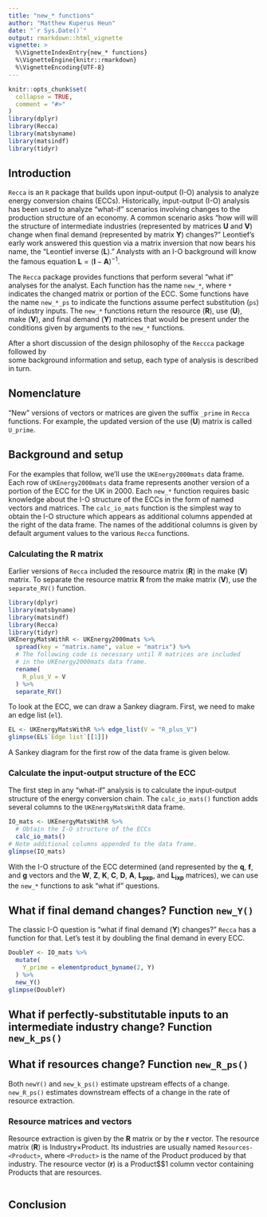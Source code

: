```yaml
---
title: "new_* functions"
author: "Matthew Kuperus Heun"
date: "`r Sys.Date()`"
output: rmarkdown::html_vignette
vignette: >
  %\VignetteIndexEntry{new_* functions}
  %\VignetteEngine{knitr::rmarkdown}
  %\VignetteEncoding{UTF-8}
---
```


```r
knitr::opts_chunk$set(
  collapse = TRUE,
  comment = "#>"
)
library(dplyr)
library(Recca)
library(matsbyname)
library(matsindf)
library(tidyr)
```

<!-- Establish some helpful LaTeX shortcuts for equations -->
\newcommand{\transpose}[1]{#1^\mathrm{T}}
\newcommand{\inverse}[1]{#1^{\mathrm{-}1}}
\newcommand{\mat}[1]{\mathbf{#1}}
\newcommand{\colvec}[1]{\mathbf{#1}}
\newcommand{\rowvec}[1]{\transpose{\colvec{#1}}}
\newcommand{\inversetranspose}[1]{\transpose{\left( \inverse{\mat{#1}} \right)}}
\newcommand{\transposeinverse}[1]{\inverse{\left( \transpose{\mat{#1}} \right)}}
\newcommand{\hatinv}[1]{\inverse{\widehat{#1}}}

## Introduction

`Recca` is an `R` package that builds upon input-output (I-O) analysis to analyze energy conversion chains (ECCs).
Historically, input-output (I-O) analysis has been used to analyze "what-if" scenarios involving
changes to the production structure of an economy. 
A common scenario asks "how will will the structure of intermediate industries
(represented by matrices $\mat{U}$ and $\mat{V}$) change when final demand (represented by matrix $\mat{Y}$) changes?"
Leontief's early work answered this question via a matrix inversion that now bears his name,
the "Leontief inverse ($\mat{L}$)." 
Analysts with an I-O background will know the famous equation $\mat{L} = (\mat{I} - \mat{A})^{-1}$.

The `Recca` package provides functions that perform several "what if" analyses for the analyst.
Each function has the name `new_*`, where `*` indicates the changed matrix or portion of the ECC.
Some functions have the name `new_*_ps` to indicate the functions assume perfect substitution (`ps`)
of industry inputs.
The `new_*` functions return the resource ($\mat{R}$), use ($\mat{U}$), make ($\mat{V}$), and final demand ($\mat{Y}$) matrices
that would be present under the conditions given by arguments to the `new_*` functions.

After a short discussion of the design philosophy of the `Reccca` package followed by  
some background information and setup, each type of analysis is described in turn.


## Nomenclature

"New" versions of vectors or matrices are given the suffix `_prime` in `Recca` functions.
For example, the updated version of the use ($\mat{U}$) matrix is called `U_prime`.


## Background and setup

For the examples that follow, we'll use the `UKEnergy2000mats` data frame.
Each row of `UKEnergy2000mats` data frame represents 
another version of a portion of the ECC for the UK in 2000.
Each `new_*` function requires basic knowledge about the I-O structure of the ECCs
in the form of named vectors and matrices.
The `calc_io_mats` function is the simplest way to obtain the I-O structure
which appears as additional columns appended at the right of the data frame.
The names of the additional columns is given by 
default argument values to the various `Recca` functions.


### Calculating the $\mat{R}$ matrix

Earlier versions of `Recca` included the resource matrix ($\mat{R}$) 
in the make ($\mat{V}$) matrix.
To separate the resource matrix $\mat{R}$ from the make matrix ($\mat{V}$),
use the `separate_RV()` function.


```r
library(dplyr)
library(matsbyname)
library(matsindf)
library(Recca)
library(tidyr)
UKEnergyMatsWithR <- UKEnergy2000mats %>% 
  spread(key = "matrix.name", value = "matrix") %>% 
  # The following code is necessary until R matrices are included
  # in the UKEnergy2000mats data frame.
  rename(
    R_plus_V = V
  ) %>%
  separate_RV()
```

To look at the ECC, we can draw a Sankey diagram. 
First, we need to make an edge list (`el`).

```r
EL <- UKEnergyMatsWithR %>% edge_list(V = "R_plus_V")
glimpse(EL$`Edge list`[[1]])
```

A Sankey diagram for the first row of the data frame is given below.


### Calculate the input-output structure of the ECC

The first step in any "what-if" analysis is to calculate the input-output 
structure of the energy conversion chain.
The `calc_io_mats()` function adds several columns to the `UKEnergyMatsWithR` data frame.

```r
IO_mats <- UKEnergyMatsWithR %>% 
  # Obtain the I-O structure of the ECCs
  calc_io_mats()
# Note additional columns appended to the data frame.
glimpse(IO_mats)
```

With the I-O structure of the ECC determined
(and represented by the $\colvec{q}$, $\colvec{f}$, and $\colvec{g}$ vectors and the 
$\mat{W}$, $\mat{Z}$, $\mat{K}$, $\mat{C}$, $\mat{D}$, $\mat{A}$, 
$\mat{L_{pxp}}$, and $\mat{L_{ixp}}$ matrices), 
we can use the `new_*` functions to ask "what if" questions.


## What if final demand changes? Function `new_Y()`

The classic I-O question is "what if final demand ($\mat{Y}$) changes?"
`Recca` has a function for that.
Let's test it by doubling the final demand in every ECC.

```r
DoubleY <- IO_mats %>% 
  mutate(
    Y_prime = elementproduct_byname(2, Y)
  ) %>% 
  new_Y()
glimpse(DoubleY)
```


## What if perfectly-substitutable inputs to an intermediate industry change? Function `new_k_ps()`


## What if resources change? Function `new_R_ps()`

Both `newY()` and `new_k_ps()` estimate upstream effects of a change. 
`new_R_ps()` estimates downstream effects of a change in the
rate of resource extraction.


### Resource matrices and vectors

Resource extraction is given by the $\mat{R}$ matrix or
by the $\colvec{r}$ vector.
The resource matrix ($\mat{R}$) is Industry$\times$Product.
Its industries are usually named `Resources-<Product>`,
where `<Product>` is the name of the Product produced by that industry.
The resource vector ($\colvec{r}$) is a Product$\times$1 column vector
containing Products that are resources.



```r

```




## Conclusion


